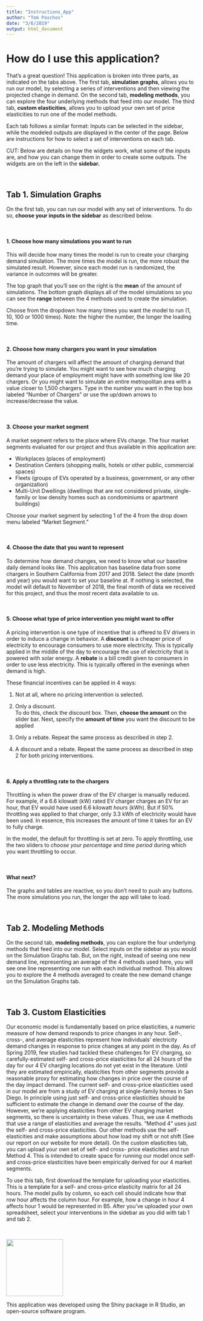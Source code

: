 ```yaml
---
title: "Instructions_App"
author: "Tom Paschos"
date: "3/6/2019"
output: html_document
---
```


# How do I use this application?

That's a great question! This application is broken into three parts, as indicated on the tabs above. The first tab, **simulation graphs**, allows you to run our model, by selecting a series of interventions and then viewing the projected change in demand. On the second tab, **modeling methods**, you can explore the four underlying methods that feed into our model. The third tab, **custom elasticities**, allows you to upload your own set of price elasticities to run one of the model methods. 

Each tab follows a similar format: Inputs can be selected in the sidebar, while the modeled outputs are displayed in the center of the page. Below are instructions for how to select a set of interventions on each tab. 

CUT: Below are details on how the widgets work, what some of the inputs are, and how you can change them in order to create some outputs. The widgets are on the left in the **sidebar.**

&nbsp;

## Tab 1. Simulation Graphs

On the first tab, you can run our model with any set of interventions. To do so, **choose your inputs in the sidebar** as described below. 

&nbsp;

#### 1. Choose how many simulations you want to run

This will decide how many times the model is run to create your charging demand simulation. The more times the model is run, the more robust the simulated result. However, since each model run is randomized, the variance in outcomes will be greater.

The top graph that you'll see on the right is the **mean** of the amount of simulations. The bottom graph displays all of the model simulations so you can see the **range** between the 4 methods used to create the simulation.

Choose from the dropdown how many times you want the model to run (1, 10, 100 or 1000 times). Note: the higher the number, the longer the loading time.

&nbsp;
&nbsp;

#### 2. Choose how many chargers you want in your simulation

The amount of chargers will affect the amount of charging demand that you're trying to simulate. You might want to see how much charging demand your place of employment might have with something low like 20 chargers. Or you might want to simulate an entire metropolitan area with a value closer to 1,500 chargers. Type in the number you want in the top box labeled "Number of Chargers" or use the up/down arrows to increase/decrease the value.

&nbsp;
&nbsp;

#### 3. Choose your market segment

A market segment refers to the place where EVs charge. The four market segments evaluated for our project and thus available in this application are:

- Workplaces (places of employment)
- Destination Centers (shopping malls, hotels or other public, commercial spaces)
- Fleets (groups of EVs operated by a business, government, or any other organization)
- Multi-Unit Dwellings (dwellings that are not considered private, single-family or low density homes such as condominiums or apartment buildings)

Choose your market segment by selecting 1 of the 4 from the drop down menu labeled "Market Segment."

&nbsp;
&nbsp;

#### 4. Choose the date that you want to represent

To determine how demand changes, we need to know what our baseline daily demand looks like. This application has baseline data from some chargers in Southern California from 2017 and 2018. Select the date (month and year) you would want to set your baseline at. If nothing is selected, the model will default to November of 2018, the final month of data we received for this project, and thus the most recent data available to us. 

&nbsp;
&nbsp;

#### 5. Choose what type of price intervention you might want to offer

A pricing intervention is one type of incentive that is offered to EV drivers in order to induce a change in behavior.  A **discount** is a cheaper price of electricity to encourage consumers to use more electricity. This is typically applied in the middle of the day to encourage the use of electricity that is powered with solar energy.  A **rebate** is a bill credit given to consumers in order to use less electricity. This is typically offered in the evenings when demand is high.

These financial incentives can be applied in 4 ways:

1) Not at all, where no pricing intervention is selected.  

2) Only a discount.  
To do this, check the discount box. Then, **choose the amount** on the slider bar. Next, specify the **amount of time** you want the discount to be applied

3) Only a rebate.
Repeat the same process as described in step 2.

4) A discount and a rebate.
Repeat the same process as described in step 2 for both pricing interventions.

&nbsp;
&nbsp;

#### 6. Apply a throttling rate to the chargers

Throttling is when the power draw of the EV charger is manually reduced. For example, if a 6.6 kilowatt (kW) rated EV charger charges an EV for an hour, that EV would have used 6.6 kilowatt *hours* (kWh). But if 50% throttling was applied to that charger, only 3.3 kWh of electricity would have been used. In essence, this increases the amount of time it takes for an EV to fully charge.

In the model, the default for throttling is set at zero. To apply throttling, use the two sliders to *choose your percentage* and *time period* during which you want throttling to occur.

&nbsp;
&nbsp;

#### What next?

The graphs and tables are reactive, so you don't need to push any buttons. The more simulations you run, the longer the app will take to load.

&nbsp;
&nbsp;

## Tab 2. Modeling Methods
On the second tab, **modeling methods**, you can explore the four underlying methods that feed into our model. Select inputs on the sidebar as you would on the Simulation Graphs tab. But, on the right, instead of seeing one new demand line, representing an average of the 4 methods used here, you will see one line representing one run with each individual method. This allows you to explore the 4 methods averaged to create the new demand change on the Simulation Graphs tab.

&nbsp;
&nbsp;

## Tab 3. Custom Elasticities

Our economic model is fundamentally based on price elasticities, a numeric measure of how demand responds to price changes in any hour. Self-, cross-, and average elasticities represent how individuals’ electricity demand changes in response to price changes at any point in the day. As of Spring 2019, few studies had tackled these challenges for EV charging, so carefully-estimated self- and cross-price elasticities for all 24 hours of the day for our 4 EV charging locations do not yet exist in the literature. Until they are estimated empirically, elasticities from other segments provide a reasonable proxy for estimating how changes in price over the course of the day impact demand. The current self- and cross-price elasticities used in our model are from a study of EV charging at single-family homes in San Diego. In principle using just self- and cross-price elasticities should be sufficient to estimate the change in demand over the course of the day. However, we're applying elasticities from other EV charging market segments, so there is uncertainty in these values. Thus, we use 4 methods that use a range of elasticities and average the results. "Method 4" uses just the self- and cross-price elasticities. Our other methods use the self-elasticities and make assumptions about how load my shift or not shift (See our report on our website for more detail). On the custom elasticities tab, you can upload your own set of self- and cross- price elasticities and run Method 4. This is intended to create space for running our model once self- and cross-price elasticities have been empirically derived for our 4 market segments.

To use this tab, first download the template for uploading your elasticities. This is a template for a self- and cross-price elasticity matrix for all 24 hours. The model pulls by column, so each cell should indicate how that row hour affects the column hour. For example, how a change in hour 4 affects hour 1 would be represented in B5. 
After you've uploaded your own spreadsheet, select your interventions in the sidebar as you did with tab 1 and tab 2. 

&nbsp;
&nbsp;

<img src="RStudio_Shiny.png" width="150">

This application was developed using the Shiny package in R Studio, an open-source software program.


